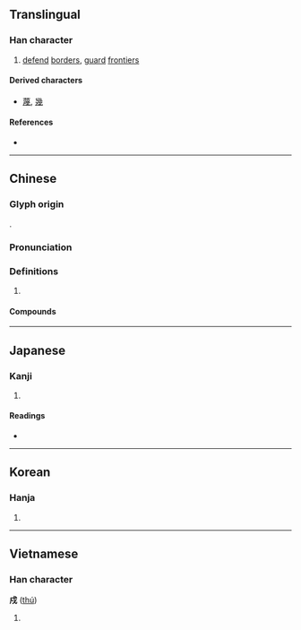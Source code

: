 {{also|戊|戌}}
{{character info/new}}
==Translingual==

===Han character===
{{Han char|rn=62|rad=戈|as=02|sn=6|four=53200|canj=IHI|ids=⿵戊丶}}

# [[defend]] [[border]]s, [[guard]] [[frontier]]s

====Derived characters====
* [[蔑]], [[幾]]

====References====
* {{Han ref|kx=0411.060|dkj=11537|dj=0752.100|hdz=21398.030|uh=620D|ud=25101|bh=A6A7|bd=42663}}

----

==Chinese==
{{zh-forms}}

===Glyph origin===
{{Han etym}}
{{Han compound|人|t1=man|戈|t2=spear|ls=ic}}.

===Pronunciation===
{{zh-pron
|m=shù
|c=syu3
|mc=y
|oc=y
|cat=
}}

===Definitions===
{{zh-hanzi}}

# {{rfdef|zh}}

====Compounds====
{{zh-der|徭戍|征戍|戍衛|戍守|戍卒|戍鼓|戍樓|戍役|戍邊|番戍|謫戍|衛戍|遣戍}}

----

==Japanese==

===Kanji===
{{ja-kanji|grade=|rs=戈02}}

# {{defn|lang=ja|sort=戈02}}

====Readings====
* {{ja-readings|on=[[じゅ]] (ju), [[しゅ]] (shu)|kun=[[まもる]] (mamoru), [[まもり]] (mamori)}}

----

==Korean==

===Hanja===
{{ko-hanja|hangeul=[[수]]|eumhun=|rv=su|mr=su|y=swu}}

# {{defn|lang=ko|sort=戈02}}

----

==Vietnamese==

===Han character===
'''戍''' ([[thú]])

# {{defn|lang=vi}}